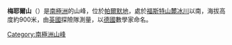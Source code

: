 {{coord|69|33|S|67|12|W|source:GNIS|display=title}}

'''梅耶爾山'''（{{lang-en|Mayer Hills}}）是[[南極洲|南極洲]]的山峰，位於[[帕爾默地|帕爾默地]]，處於[[福斯特山麓冰川|福斯特山麓冰川]]以南，海拔高度約900米，由[[英國|英國]]探險隊測量，以[[德國|德國]]數學家命名。

{{Antarctica-geo-stub}}
[[Category:南極洲山峰|Category:南極洲山峰]]